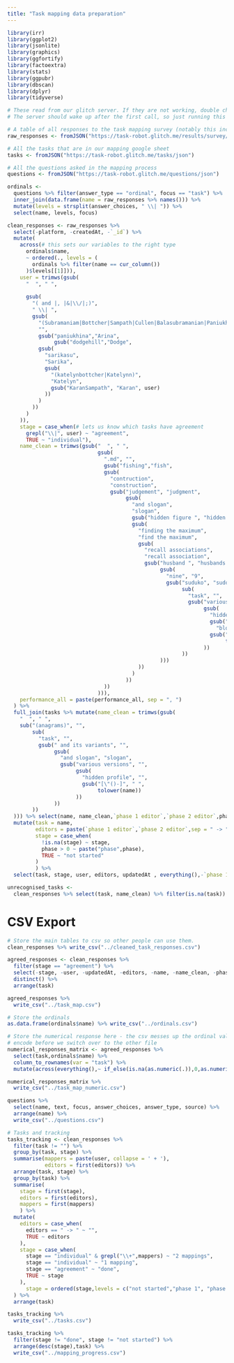 ```yaml
---
title: "Task mapping data preparation"
---
```


```r
library(irr)
library(ggplot2)
library(jsonlite)
library(graphics)
library(ggfortify)
library(factoextra)
library(stats)
library(ggpubr)
library(dbscan)
library(dplyr)
library(tidyverse)
```

```r
# These read from our glitch server. If they are not working, double check that it is live by visiting https://task-robot.glitch.me 
# The server should wake up after the first call, so just running this block twice should get the data on a fresh launch.

# A table of all responses to the task mapping survey (notably this includes agreement instances as well as individual responses)
raw_responses <- fromJSON("https://task-robot.glitch.me/results/survey/json")

# All the tasks that are in our mapping google sheet
tasks <- fromJSON("https://task-robot.glitch.me/tasks/json")

# All the questions asked in the mapping process
questions <- fromJSON("https://task-robot.glitch.me/questions/json")
```

```r
ordinals <-
  questions %>% filter(answer_type == "ordinal", focus == "task") %>%
  inner_join(data.frame(name = raw_responses %>% names())) %>%
  mutate(levels = strsplit(answer_choices, " \\| ")) %>%
  select(name, levels, focus)

clean_responses <- raw_responses %>%
  select(-platform, -createdAt, -`_id`) %>%
  mutate(
    across(# this sets our variables to the right type
      ordinals$name,
      ~ ordered(., levels = (
        ordinals %>% filter(name == cur_column())
      )$levels[[1]])),
    user = trimws(gsub(
      "  ", " ",
      
      gsub(
        "( and |, |&|\\/|;)",
        " \\| ",
        gsub(
          "(Subramaniam|Bottcher|Sampath|Cullen|Balasubramanian|Paniukhina)",
          "",
          gsub("paniukhina","Arina",
               gsub("dodgehill","Dodge",
          gsub(
            "sarikasu",
            "Sarika",
            gsub(
              "(katelynbottcher|Katelynn)",
              "Katelyn",
              gsub("KaranSampath", "Karan", user)
            ))
          )
        ))
      )
    )),
    stage = case_when(# lets us know which tasks have agreement
      grepl("\\|", user) ~ "agreement",
      TRUE ~ "individual"),
    name_clean = trimws(gsub("  ", " ",
                             gsub(
                               ".md", "",
                               gsub("fishing","fish",
                               gsub(
                                 "contruction",
                                 "construction",
                                 gsub("judgement", "judgment",
                                      gsub(
                                        "and slogan",
                                        "slogan",
                                        gsub("hidden figure ", "hidden figures ",
                                        gsub(
                                          "finding the maximum",
                                          "find the maximum",
                                          gsub(
                                            "recall associations",
                                            "recall association",
                                            gsub("husband ", "husbands ",
                                                 gsub(
                                                   "nine", "9",
                                                   gsub("suduko", "sudoku",
                                                        sub(
                                                          "task", "",
                                                          gsub("various versions", "",
                                                               gsub(
                                                                 "hidden profile", "",
                                                                 gsub("block world",
                                                                   "blocks world",
                                                                 gsub("[()-]", " ",
                                                                      tolower(task))
                                                               ))
                                                        ))
                                                 )))
                                          ))
                                        )
                                      ))
                               ))
                             ))),
    performance_all = paste(performance_all, sep = ", ")
  ) %>%
  full_join(tasks %>% mutate(name_clean = trimws(gsub(
    "  ", " ",
    sub("(anagrams)", "",
        sub(
          "task", "",
          gsub(" and its variants", "",
               gsub(
                 "and slogan", "slogan",
                 gsub("various versions", "",
                      gsub(
                        "hidden profile", "",
                        gsub("[\"()-]", " ",
                             tolower(name))
                      ))
               ))
        ))
  ))) %>% select(name, name_clean,`phase 1 editor`,`phase 2 editor`,phase)) %>%
  mutate(task = name,
         editors = paste(`phase 1 editor`,`phase 2 editor`,sep = " -> "),
         stage = case_when(
           !is.na(stage) ~ stage,
           phase > 0 ~ paste("phase",phase), 
           TRUE ~ "not started"
         )
         ) %>%
  select(task, stage, user, editors, updatedAt , everything(),-`phase 1 editor`,-`phase 2 editor`)

unrecognised_tasks <-
  clean_responses %>% select(task, name_clean) %>% filter(is.na(task)) %>% arrange(name_clean)
```

# CSV Export
```r
# Store the main tables to csv so other people can use them.
clean_responses %>% write_csv("../cleaned_task_responses.csv")

agreed_responses <- clean_responses %>%
  filter(stage == "agreement") %>%
  select(-stage, -user, -updatedAt, -editors, -name, -name_clean, -phase) %>%
  distinct() %>%
  arrange(task)

agreed_responses %>%
  write_csv("../task_map.csv")

# Store the ordinals
as.data.frame(ordinals$name) %>% write_csv("../ordinals.csv")

# Store the numerical response here - the csv messes up the ordinal values, so better to
# encode before we switch over to the other file
numerical_responses_matrix <- agreed_responses %>% 
  select(task,ordinals$name) %>% 
  column_to_rownames(var = "task") %>%
  mutate(across(everything(),~ if_else(is.na(as.numeric(.)),0,as.numeric(.))))

numerical_responses_matrix %>%
  write_csv("../task_map_numeric.csv")

questions %>%
  select(name, text, focus, answer_choices, answer_type, source) %>%
  arrange(name) %>%
  write_csv("../questions.csv")

# Tasks and tracking
tasks_tracking <- clean_responses %>%
  filter(task != "") %>%
  group_by(task, stage) %>%
  summarise(mappers = paste(user, collapse = ' + '),
            editors = first(editors)) %>% 
  arrange(task, stage) %>% 
  group_by(task) %>% 
  summarise(
    stage = first(stage),
    editors = first(editors),
    mappers = first(mappers)
    ) %>% 
  mutate(
    editors = case_when(
      editors == " -> " ~ "", 
      TRUE ~ editors
    ),
    stage = case_when(
      stage == "individual" & grepl("\\+",mappers) ~ "2 mappings",
      stage == "individual" ~ "1 mapping",
      stage == "agreement" ~ "done",
      TRUE ~ stage
    ),
      stage = ordered(stage,levels = c("not started","phase 1", "phase 2", "1 mapping", "2 mappings", "done"))
  ) %>%
  arrange(task)

tasks_tracking %>% 
  write_csv("../tasks.csv")

tasks_tracking %>% 
  filter(stage != "done", stage != "not started") %>% 
  arrange(desc(stage),task) %>% 
  write_csv("../mapping_progress.csv")
```


